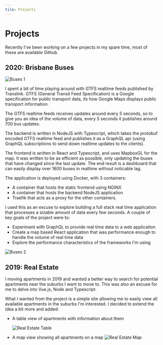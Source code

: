 ```yaml
---
tile: Projects
---
```


# Projects

Recently I've been working on a few projects in my spare time, most of these are available Github.

## 2020: Brisbane Buses

![Buses 1](./buses_1.png)

I spent a bit of time playing around with GTFS realtime feeds
published by Translink.
GTFS (General Transit Feed Specification) is a Google specification for public transport data,
its how Google Maps displays public transport information. 

The GTFS realtime feeds receives updates around every 5 seconds,
so to give you an idea of the volume of data, every 5 seconds it publishes around 700 bus updates.

The backend is written in NodeJS with Typescript, which takes the protobuf encoded GTFS realtime feed and 
publishes it as a GraphQL api (using GraphQL subscriptions to send down realtime updates to the clients).

The frontend is written in React and Typescript, and uses MapboxGL for the map.
It was written to be as efficient as possible, only updating the buses that have changed since the last update.
The end result is a dashboard that can easily display over 1600 buses in realtime without noticable lag.

The application is deployed using Docker, with 3 containers:
- A container that hosts the static frontend using NGINX
- A container that hosts the backend NodeJS application
- Traefik that acts as a proxy for the other containers.

I used this as an excuse to explore building a full stack real time application
that processes a sizable amount of data every few seconds. A couple of key goals of the project were to:
- Experiment with GraphQL to provide real time data to a web application
- Create a map based React application that was performance enough to handle the volume of real time data
- Explore the performance characteristics of the frameworks I'm using

![Buses 2](./buses_2.png)


## 2019: Real Estate

I moving apartments in 2019 and wanted a better way to search for potential apartments near the suburbs I want to move to.
This was also an excuse for me to delve into Vue.js, Node and Typescript.

What I wanted from the project is a simple site allowing me to easily view all available apartments in the suburbs I'm interested.
I decided to extend the idea a bit more and added:

- A table view of apartments with information about them

  ![Real Estate Table](./real_estate_table.png)

- A map view showing all apartments on a map
  ![Real Estate Map](./real_estate_map.png)
